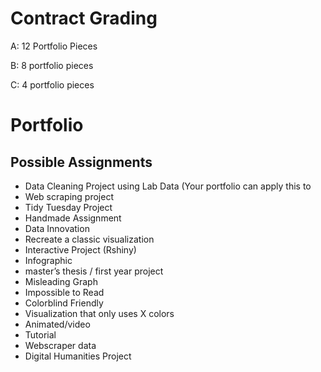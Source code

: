 # Contract Grading

A: 12 Portfolio Pieces

B: 8 portfolio pieces

C: 4 portfolio pieces


# Portfolio

## Possible Assignments

* Data Cleaning Project using Lab Data (Your portfolio can apply this to 
* Web scraping project
* Tidy Tuesday Project
* Handmade Assignment
* Data Innovation
* Recreate a classic visualization
* Interactive Project (Rshiny)
* Infographic
* master's thesis / first year project
* Misleading Graph
* Impossible to Read
* Colorblind Friendly
* Visualization that only uses X colors
* Animated/video
* Tutorial
* Webscraper data
* Digital Humanities Project
